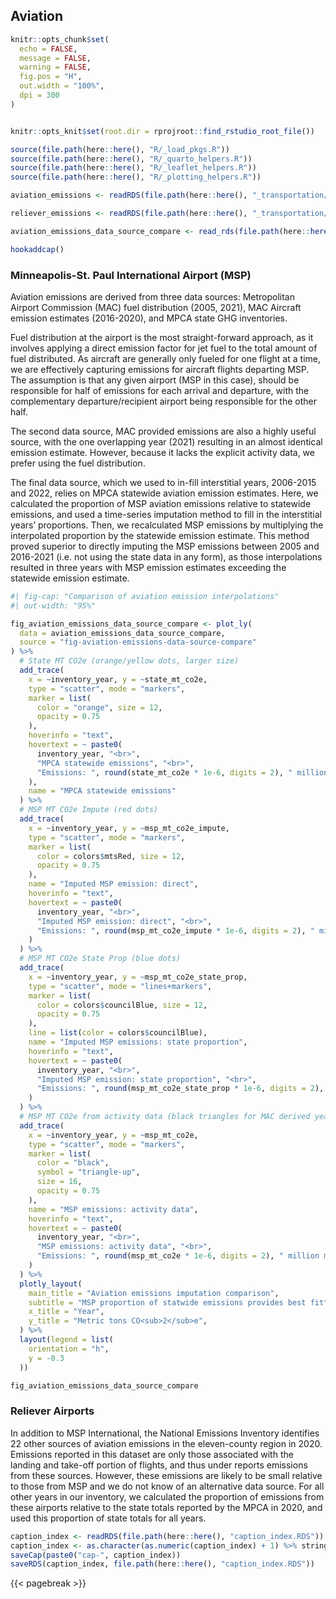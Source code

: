 ## Aviation 
```r
knitr::opts_chunk$set(
  echo = FALSE,
  message = FALSE,
  warning = FALSE,
  fig.pos = "H",
  out.width = "100%",
  dpi = 300
)


knitr::opts_knit$set(root.dir = rprojroot::find_rstudio_root_file())
```
```r
source(file.path(here::here(), "R/_load_pkgs.R"))
source(file.path(here::here(), "R/_quarto_helpers.R"))
source(file.path(here::here(), "R/_leaflet_helpers.R"))
source(file.path(here::here(), "R/_plotting_helpers.R"))

aviation_emissions <- readRDS(file.path(here::here(), "_transportation/data/aviation_emissions.rds"))

reliever_emissions <- readRDS(file.path(here::here(), "_transportation/data/reliever_airport_emissions.rds"))

aviation_emissions_data_source_compare <- read_rds(file.path(here::here(), "_transportation/data/aviation_emissions_data_source_compare.RDS"))

hookaddcap()
```
### Minneapolis-St. Paul International Airport (MSP)

Aviation emissions are derived from three data sources: Metropolitan Airport Commission (MAC) fuel distribution (2005, 2021), MAC Aircraft emission estimates (2016-2020), and MPCA state GHG inventories.

Fuel distribution at the airport is the most straight-forward approach, as it involves applying a direct emission factor for jet fuel to the total amount of fuel distributed. As aircraft are generally only fueled for one flight at a time, we are effectively capturing emissions for aircraft flights departing MSP. The assumption is that any given airport (MSP in this case), should be responsible for half of emissions for each arrival and departure, with the complementary departure/recipient airport being responsible for the other half. 

The second data source, MAC provided emissions are also a highly useful source, with the one overlapping year (2021) resulting in an almost identical emission estimate. However, because it lacks the explicit activity data, we prefer using the fuel distribution.

The final data source, which we used to in-fill interstitial years, 2006-2015 and 2022, relies on MPCA statewide aviation emission estimates. Here, we calculated the proportion of MSP aviation emissions relative to statewide emissions, and used a time-series imputation method to fill in the interstitial years' proportions. Then, we recalculated MSP emissions by multiplying the interpolated proportion by the statewide emission estimate. This method proved superior to directly imputing the MSP emissions between 2005 and 2016-2021 (i.e. not using the state data in any form), as those interpolations resulted in three years with MSP emission estimates exceeding the statewide emission estimate.

```r
#| fig-cap: "Comparison of aviation emission interpolations"
#| out-width: "95%"

fig_aviation_emissions_data_source_compare <- plot_ly(
  data = aviation_emissions_data_source_compare,
  source = "fig-aviation-emissions-data-source-compare"
) %>%
  # State MT CO2e (orange/yellow dots, larger size)
  add_trace(
    x = ~inventory_year, y = ~state_mt_co2e,
    type = "scatter", mode = "markers",
    marker = list(
      color = "orange", size = 12,
      opacity = 0.75
    ),
    hoverinfo = "text",
    hovertext = ~ paste0(
      inventory_year, "<br>",
      "MPCA statewide emissions", "<br>",
      "Emissions: ", round(state_mt_co2e * 1e-6, digits = 2), " million metric tons CO<sub>2</sub>e", "<br>"
    ),
    name = "MPCA statewide emissions"
  ) %>%
  # MSP MT CO2e Impute (red dots)
  add_trace(
    x = ~inventory_year, y = ~msp_mt_co2e_impute,
    type = "scatter", mode = "markers",
    marker = list(
      color = colors$mtsRed, size = 12,
      opacity = 0.75
    ),
    name = "Imputed MSP emission: direct",
    hoverinfo = "text",
    hovertext = ~ paste0(
      inventory_year, "<br>",
      "Imputed MSP emission: direct", "<br>",
      "Emissions: ", round(msp_mt_co2e_impute * 1e-6, digits = 2), " million metric tons CO<sub>2</sub>e", "<br>"
    )
  ) %>%
  # MSP MT CO2e State Prop (blue dots)
  add_trace(
    x = ~inventory_year, y = ~msp_mt_co2e_state_prop,
    type = "scatter", mode = "lines+markers",
    marker = list(
      color = colors$councilBlue, size = 12,
      opacity = 0.75
    ),
    line = list(color = colors$councilBlue),
    name = "Imputed MSP emissions: state proportion",
    hoverinfo = "text",
    hovertext = ~ paste0(
      inventory_year, "<br>",
      "Imputed MSP emission: state proportion", "<br>",
      "Emissions: ", round(msp_mt_co2e_state_prop * 1e-6, digits = 2), " million metric tons CO<sub>2</sub>e", "<br>"
    )
  ) %>%
  # MSP MT CO2e from activity data (black triangles for MAC derived years)
  add_trace(
    x = ~inventory_year, y = ~msp_mt_co2e,
    type = "scatter", mode = "markers",
    marker = list(
      color = "black",
      symbol = "triangle-up",
      size = 16,
      opacity = 0.75
    ),
    name = "MSP emissions: activity data",
    hoverinfo = "text",
    hovertext = ~ paste0(
      inventory_year, "<br>",
      "MSP emissions: activity data", "<br>",
      "Emissions: ", round(msp_mt_co2e * 1e-6, digits = 2), " million metric tons CO<sub>2</sub>e", "<br>"
    )
  ) %>%
  plotly_layout(
    main_title = "Aviation emissions imputation comparison",
    subtitle = "MSP proportion of statwide emissions provides best fit",
    x_title = "Year",
    y_title = "Metric tons CO<sub>2</sub>e",
  ) %>%
  layout(legend = list(
    orientation = "h",
    y = -0.3
  ))

fig_aviation_emissions_data_source_compare
```
### Reliever Airports

In addition to MSP International, the National Emissions Inventory identifies 22 other sources of aviation emissions in the eleven-county region in 2020. Emissions reported in this dataset are only those associated with the landing and take-off portion of flights, and thus under reports emissions from these sources. However, these emissions are likely to be small relative to those from MSP and we do not know of an alternative data source. For all other years in our inventory, we calculated the proportion of emissions from these airports relative to the state totals reported by the MPCA in 2020, and used this proportion of state totals for all years.

```r
caption_index <- readRDS(file.path(here::here(), "caption_index.RDS"))
caption_index <- as.character(as.numeric(caption_index) + 1) %>% stringr::str_pad(width = 2, side = "left", pad = "0")
saveCap(paste0("cap-", caption_index))
saveRDS(caption_index, file.path(here::here(), "caption_index.RDS"))
```

{{< pagebreak >}}
